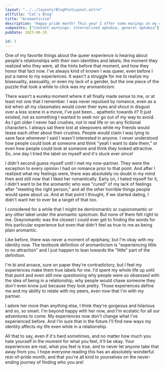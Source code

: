 ```yaml
---
layout: "../../layouts/BlogPostLayout.astro"
altTitle: "Cat's Blog"
title: "Aromanticism"
description: "Happy pride month! This year I offer some musings on my complicated relationship with romantic attraction, and how it feels to exist while in a long-term romantic relationship. Next year, who knows?"
subpoints: ["Content warnings: internalized aphobia, general aphobia"]
pubDate: 2023-06-28

id: 3
---
```

One of my favorite things about the queer experience is hearing about people's relationships with their own identities and labels; the moment they realized who they were, all the hints before that moment, and how they honor that fact now. I've always kind of known I was queer, even before I put a name to my experiences. It wasn't a struggle for me to realize my bisexuality, asexuality, or even my lack of a gender, but the one piece of the puzzle that took a while to click was my aromanticism.

There wasn't a eureka moment where it all finally made sense to me, or at least not one that I remember. I was never repulsed by romance, even as a kid when all my classmates would cover their eyes and shout in disgust over a kiss scene in a movie, I've just been... apathetic towards it? It just existed, not as something I wanted to seek nor go out of my way to avoid. As I got older I never had crushes, not in real life or on any fictional characters. I always sat there lost at sleepovers while my friends would tease each other about their crushes. People would claim I was lying to save face whenever I said I wasn't interested in anyone. I never understood how people could look at someone and think "yeah I want to date them," or even how people could look at someone and think they looked attractive. So, one day I tried the label on myself and it's stuck ever since!

I didn't second guess myself until I met my now-partner. They were the exception to every opinion I had on romance prior to that point. And after I realized what my feelings were, there was absolutely no doubt in my mind then and still now that I liked her romantically. Early on, I hated myself for it, I didn't want to be the aromantic who was "cured" of my lack of feelings after "meeting the right person," and all the other horrible things people would spew about us. And at that point I thought, if we started dating, I didn't want her to ever be a target of that too.

I considered for a while that I might be demiromantic or cupioromantic or any other label under the aromantic spectrum. But none of them felt right to me. Greyromantic was the closest I could ever get to finding the words for this particular experience but even that didn't feel as true to me as being plain aromantic.

Like before, there was never a moment of epiphany, but I'm okay with my identity now. The textbook definition of aromanticism is "experiencing little to no attraction" and I just happen to lean towards the "little" part of the definition.

I'm bi and aroace, sure on paper they're contradictory, but I feel my experiences make them true labels for me. I'd spent my whole life up until that point and even still now questioning why people were so obsessed with the idea of being in a relationship, why people would chase someone they don't even know just because they look pretty. Those experiences define me and my ability to relate with my peers, even now that I'm with my partner.

I adore her more than anything else, I think they're gorgeous and hilarious and so, so smart. I'm beyond happy with her now, and I'm ecstatic for all our adventures to come. My experiences now don't change what I've experienced before. And I'm sure that in the future I'll find new ways my identity affects my life even while in a relationship.

All that to say, even if it's hard sometimes, and no matter how much you hate yourself in the moment for what you feel, it'll be okay. Your experiences are real, what you feel is true, and to never let anyone take that away from you. I hope everyone reading this has an absolutely wonderful rest-of-pride month, and that you're all kind to yourselves on the never-ending journey of finding who you are!